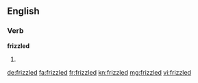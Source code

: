 ==English==

===Verb===
'''frizzled'''

# {{en-past of|frizzle}}

[[de:frizzled]]
[[fa:frizzled]]
[[fr:frizzled]]
[[kn:frizzled]]
[[mg:frizzled]]
[[vi:frizzled]]
